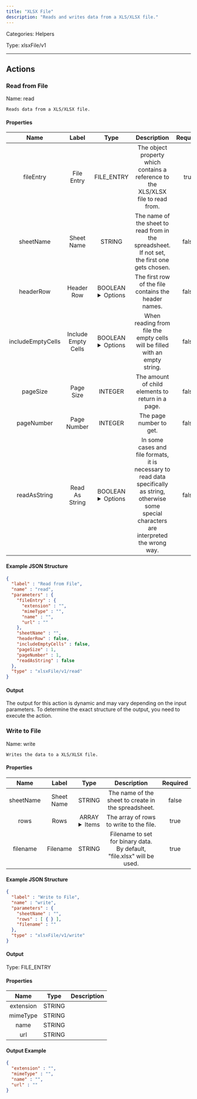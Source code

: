 ```yaml
---
title: "XLSX File"
description: "Reads and writes data from a XLS/XLSX file."
---
```



Categories: Helpers


Type: xlsxFile/v1

<hr />




## Actions


### Read from File
Name: read

`Reads data from a XLS/XLSX file.`

#### Properties

|      Name       |      Label     |     Type     |     Description     | Required |
|:---------------:|:--------------:|:------------:|:-------------------:|:--------:|
| fileEntry | File Entry | FILE_ENTRY | The object property which contains a reference to the XLS/XLSX file to read from. | true |
| sheetName | Sheet Name | STRING | The name of the sheet to read from in the spreadsheet. If not set, the first one gets chosen. | false |
| headerRow | Header Row | BOOLEAN <details> <summary> Options </summary> <span>true</span>, <span>false</span> </details> | The first row of the file contains the header names. | false |
| includeEmptyCells | Include Empty Cells | BOOLEAN <details> <summary> Options </summary> <span>true</span>, <span>false</span> </details> | When reading from file the empty cells will be filled with an empty string. | false |
| pageSize | Page Size | INTEGER | The amount of child elements to return in a page. | false |
| pageNumber | Page Number | INTEGER | The page number to get. | false |
| readAsString | Read As String | BOOLEAN <details> <summary> Options </summary> <span>true</span>, <span>false</span> </details> | In some cases and file formats, it is necessary to read data specifically as string, otherwise some special characters are interpreted the wrong way. | false |

#### Example JSON Structure
```json
{
  "label" : "Read from File",
  "name" : "read",
  "parameters" : {
    "fileEntry" : {
      "extension" : "",
      "mimeType" : "",
      "name" : "",
      "url" : ""
    },
    "sheetName" : "",
    "headerRow" : false,
    "includeEmptyCells" : false,
    "pageSize" : 1,
    "pageNumber" : 1,
    "readAsString" : false
  },
  "type" : "xlsxFile/v1/read"
}
```

#### Output

The output for this action is dynamic and may vary depending on the input parameters. To determine the exact structure of the output, you need to execute the action.




### Write to File
Name: write

`Writes the data to a XLS/XLSX file.`

#### Properties

|      Name       |      Label     |     Type     |     Description     | Required |
|:---------------:|:--------------:|:------------:|:-------------------:|:--------:|
| sheetName | Sheet Name | STRING | The name of the sheet to create in the spreadsheet. | false |
| rows | Rows | ARRAY <details> <summary> Items </summary> [&#123;&#125;] </details> | The array of rows to write to the file. | true |
| filename | Filename | STRING | Filename to set for binary data. By default, "file.xlsx" will be used. | true |

#### Example JSON Structure
```json
{
  "label" : "Write to File",
  "name" : "write",
  "parameters" : {
    "sheetName" : "",
    "rows" : [ { } ],
    "filename" : ""
  },
  "type" : "xlsxFile/v1/write"
}
```

#### Output



Type: FILE_ENTRY


#### Properties

|     Name     |     Type     |     Description     |
|:------------:|:------------:|:-------------------:|
| extension | STRING |  |
| mimeType | STRING |  |
| name | STRING |  |
| url | STRING |  |




#### Output Example
```json
{
  "extension" : "",
  "mimeType" : "",
  "name" : "",
  "url" : ""
}
```




